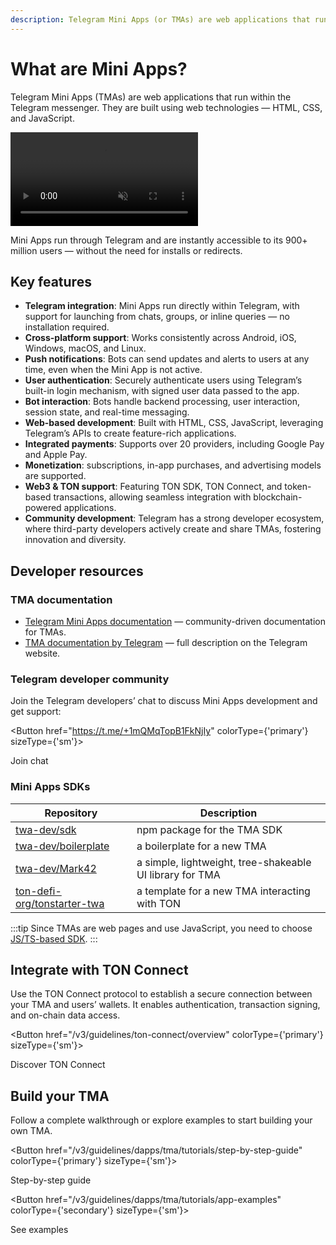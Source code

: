 ```yaml
---
description: Telegram Mini Apps (or TMAs) are web applications that run inside the Telegram messenger. They are built using web technologies — HTML, CSS, and JavaScript.
---
```



# What are Mini Apps?

Telegram Mini Apps (TMAs) are web applications that run within the Telegram messenger. They are built using web technologies — HTML, CSS, and JavaScript.

<div style={{width: '100%', textAlign:'center', margin: '10pt auto'}}>
  <video style={{width: '100%',maxWidth: '600px', borderRadius: '10pt'}} muted={true} autoPlay={true} loop={true}>
    <source src="/files/twa.mp4" type="video/mp4" />

    Your browser does not support the video tag.

  </video>
</div>

Mini Apps run through Telegram and are instantly accessible to its 900+ million users — without the need for installs or redirects.


## Key features

- **Telegram integration**: Mini Apps run directly within Telegram, with support for launching from chats, groups, or inline queries — no installation required.
- **Cross-platform support**: Works consistently across Android, iOS, Windows, macOS, and Linux.
- **Push notifications**: Bots can send updates and alerts to users at any time, even when the Mini App is not active.
- **User authentication**: Securely authenticate users using Telegram’s built-in login mechanism, with signed user data passed to the app.
- **Bot interaction**: Bots handle backend processing, user interaction, session state, and real-time messaging.
- **Web-based development**: Built with HTML, CSS, JavaScript, leveraging Telegram’s APIs to create feature-rich applications.
- **Integrated payments**: Supports over 20 providers, including Google Pay and Apple Pay.
- **Monetization**: subscriptions, in-app purchases, and advertising models are supported.
- **Web3 & TON support**: Featuring TON SDK, TON Connect, and token-based transactions, allowing seamless integration with blockchain-powered applications.
- **Community development**: Telegram has a strong developer ecosystem, where third-party developers actively create and share TMAs, fostering innovation and diversity.

## Developer resources

### TMA documentation

- [Telegram Mini Apps documentation](https://docs.telegram-mini-apps.com) — community-driven documentation for TMAs.
- [TMA documentation by Telegram](https://core.telegram.org/bots/webapps) — full description on the Telegram website.

### Telegram developer community

Join the Telegram developers’ chat to discuss Mini Apps development and get support:

<Button href="https://t.me/+1mQMqTopB1FkNjIy" colorType={'primary'} sizeType={'sm'}>

Join chat

</Button>

### Mini Apps SDKs

| Repository | Description                                                                 |
|------------|-----------------------------------------------------------------------------|
| [twa-dev/sdk](https://github.com/twa-dev/sdk) | npm package for the TMA SDK                                                 |
| [twa-dev/boilerplate](https://github.com/twa-dev/Boilerplate) | a boilerplate for a new TMA                                         |
| [twa-dev/Mark42](https://github.com/twa-dev/Mark42) | a simple, lightweight, tree-shakeable UI library for TMA                |
| [ton-defi-org/tonstarter-twa](https://github.com/ton-defi-org/tonstarter-twa) | a template for a new TMA interacting with TON               |

:::tip
Since TMAs are web pages and use JavaScript, you need to choose [JS/TS-based SDK](/v3/guidelines/dapps/apis-sdks/sdk#typescript--javascript).
:::


## Integrate with TON Connect

Use the TON Connect protocol to establish a secure connection between your TMA and users’ wallets. It enables authentication, transaction signing, and on-chain data access.

<Button href="/v3/guidelines/ton-connect/overview" colorType={'primary'} sizeType={'sm'}>

Discover TON Connect

</Button>

## Build your TMA
Follow a complete walkthrough or explore examples to start building your own TMA.

<Button href="/v3/guidelines/dapps/tma/tutorials/step-by-step-guide" colorType={'primary'} sizeType={'sm'}>

  Step-by-step guide

</Button>

<Button href="/v3/guidelines/dapps/tma/tutorials/app-examples" colorType={'secondary'} sizeType={'sm'}>

  See examples

</Button>

<Feedback />
